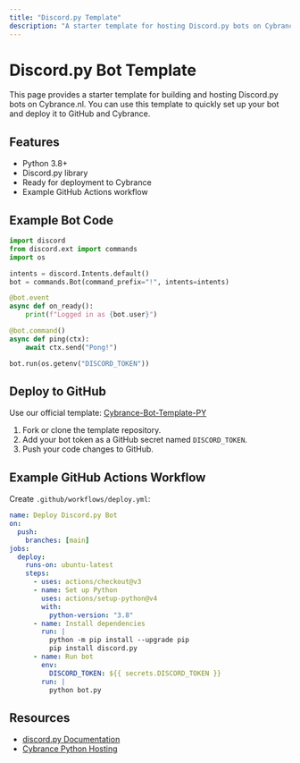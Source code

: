 ```yaml
---
title: "Discord.py Template"
description: "A starter template for hosting Discord.py bots on Cybrance.nl"
---
```


# Discord.py Bot Template

This page provides a starter template for building and hosting Discord.py bots on Cybrance.nl. You can use this template to quickly set up your bot and deploy it to GitHub and Cybrance.

## Features

- Python 3.8+
- Discord.py library
- Ready for deployment to Cybrance
- Example GitHub Actions workflow

## Example Bot Code

```python
import discord
from discord.ext import commands
import os

intents = discord.Intents.default()
bot = commands.Bot(command_prefix="!", intents=intents)

@bot.event
async def on_ready():
    print(f"Logged in as {bot.user}")

@bot.command()
async def ping(ctx):
    await ctx.send("Pong!")

bot.run(os.getenv("DISCORD_TOKEN"))
```

## Deploy to GitHub

Use our official template: [Cybrance-Bot-Template-PY](https://github.com/Cybrance/Cybrance-Bot-Template-PY)

1. Fork or clone the template repository.
2. Add your bot token as a GitHub secret named `DISCORD_TOKEN`.
3. Push your code changes to GitHub.

## Example GitHub Actions Workflow

Create `.github/workflows/deploy.yml`:

```yaml
name: Deploy Discord.py Bot
on:
  push:
    branches: [main]
jobs:
  deploy:
    runs-on: ubuntu-latest
    steps:
      - uses: actions/checkout@v3
      - name: Set up Python
        uses: actions/setup-python@v4
        with:
          python-version: "3.8"
      - name: Install dependencies
        run: |
          python -m pip install --upgrade pip
          pip install discord.py
      - name: Run bot
        env:
          DISCORD_TOKEN: ${{ secrets.DISCORD_TOKEN }}
        run: |
          python bot.py
```

## Resources

- [discord.py Documentation](https://discordpy.readthedocs.io/en/stable/)
- [Cybrance Python Hosting](https://cybrance.nl)
